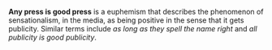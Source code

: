 '''Any press is good press''' is a euphemism that describes the phenomenon of sensationalism, in the media, as being positive in the sense that it gets publicity. Similar terms include ''as long as they spell the name right'' and ''all publicity is good publicity''.